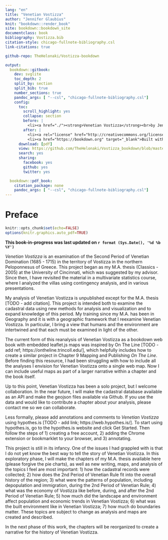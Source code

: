 ```yaml
---
lang: "en"
title: "Venetian Vostizza"
author: "Jennifer Glaubius"
knit: "bookdown::render_book"
site: bookdown::bookdown_site
documentclass: book
bibliography: Vostizza.bib
citation-style: chicago-fullnote-bibliography.csl
link-citations: true

github-repo: TheHelonaki/Vostizza-bookdown

output:
  bookdown::gitbook:
    dev: svglite
    toc_depth: 2
    split_by: section
    split_bib: true
    number_sections: true
    pandoc_args: [ "--csl", "chicago-fullnote-bibliography.csl"]
    config:
      toc:
        scroll_highlight: yes
        collapse: section
        before: |
          <li><a href="./"><strong>Venetian Vostizza</strong><br>by Jennifer Glaubius</a></li>
        after: |
          <li><a rel="license" href="http://creativecommons.org/licenses/by-nc-sa/4.0/"><img alt="Creative Commons License" style="border-width:0" src="https://i.creativecommons.org/l/by-nc-sa/4.0/88x31.png" /></a></li>
          <li><a href="https://bookdown.org" target="_blank">Built with Bookdown</a></li>
      download: [pdf]
      view: https://github.com/TheHelonaki/Vostizza_bookdown/blob/master/%s
      search: yes
      sharing:
        facebook: yes
        github: yes
        twitter: yes

  bookdown::pdf_book:
    citation_package: none
    pandoc_args: [ "--csl", "chicago-fullnote-bibliography.csl"]
---
```


# Preface {-}

```r
knitr::opts_chunk$set(echo=FALSE)
options(knitr.graphics.auto_pdf=TRUE)
```

**This book-in-progress was last updated on `r format (Sys.Date(), '%d %b %Y')`**

*Venetian Vostizza* is an examination of the Second Period of Venetian Domination
(1685 - 1715) in the territory of Vostizza in the northern Peloponnesus of Greece. This project began as my M.A. thesis (Classics - 2005) at the University of Cincinnati, which was suggested by my advisor. Since then, I have revisited the material in a multivariate statistics course, where I analyzed the villas using contingency analysis, and in various presentations.

My analysis of Venetian Vostizza is unpublished except for the M.A. thesis [TODO - add citation]. This project is intended both to examine the cadastral data using new methods for analysis and visualization and to expand knowledge of this period. My training since my M.A. has been in Geography and it is with a geographic framework that I reexamine Venetian Vostizza. In particular, I bring a view that humans and the environment are intertwined and that each must be examined in light of the other.

The current form of this reanalysis of Venetian Vostizza as a bookdown web book with embedded leaflet.js maps was inspired by On The Line [TODO - add ref; https://ontheline.trincoll.edu/], which helpfully includes how to create a similar project in Chapter 9 Mapping and Publishing *On The Line*. Before finding this resource, I had been struggling with how to include all the analyses I envision for Venetian Vostizza onto a single web map. Now I can include useful maps as part of a larger narrative within a chapter and the book itself.

Up to this point, Venetian Vostizza has been a solo project, but I welcome collaboration. In the near future, I will make the cadastral database available as an API and make the geojson files available via Github. If you use the data and would like to contribute a chapter about your analysis, please contact me so we can collaborate.

Less formally, please add annotations and comments to *Venetian Vostizza* using hypothes.is [TODO - add link; https://web.hypothes.is/]. To start using hypothes.is, go to the hypothes.is website and click Get Started. Then follow the steps of 1) creating a free account, 2) adding the Chrome extension or bookmarklet to your browser, and 3) annotating.

This project is still in its infancy. One of the issues I had grappled with is that I do not yet know the best way to tell the story of Venetian Vostizza. In this exploratory phase, I will make the chapters of my M.A. thesis available here (please forgive the pie charts), as well as new writing, maps, and analysis of the topics I feel are most important: 1) how the cadastral records were collected; 2) how does the 2nd Period of Venetian Rule fit into the overall history of the region; 3) what were the patterns of population, including depopulation and immigration, during the 2nd Period of Venetian Rule; 4) what was the economy of Vostizza like before, during, and after the 2nd Period of Venetian Rule; 5) how much did the landscape and environment affect population and economic trends in Venetian Vostizza; 6) what was the built environment like in Venetian Vostizza; 7) how much do boundaries matter. These topics are subject to change as analysis and maps are created and described.

In the next phase of this work, the chapters will be reorganized to create a narrative for the history of Venetian Vostizza.

